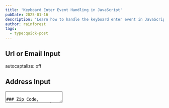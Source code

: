 ```yaml
---
title: 'Keyboard Enter Event Handling in JavaScript'
pubDate: 2025-01-16
description: 'Learn how to handle the keyboard enter event in JavaScript, including examples and best practices.'
author: rainforest
tags:
  - type:quick-post
---
```



<KeyboardEnterEvent client:load />

## Url or Email Input

autocaptalize: off

## Address Input

<textarea type="text" autocomplete="shipping street-address" />

### Zip Code, Country, State, City, Street
